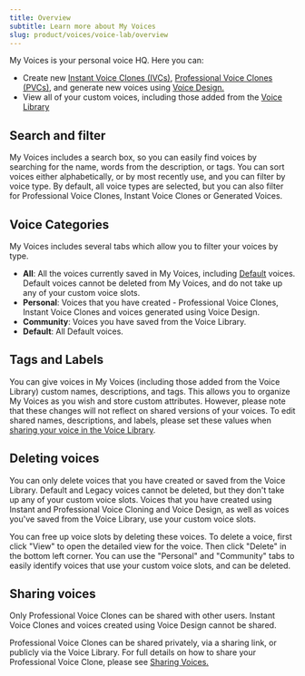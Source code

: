 ```yaml
---
title: Overview
subtitle: Learn more about My Voices
slug: product/voices/voice-lab/overview
---
```



My Voices is your personal voice HQ. Here you can:
- Create new <a href="https://elevenlabs.io/docs/voices/voice-lab/instant-voice-cloning">Instant Voice Clones (IVCs)</a>, <a href="https://elevenlabs.io/docs/voices/voice-lab/professional-voice-cloning">Professional Voice Clones (PVCs)</a>, and generate new voices using [Voice Design.](https://elevenlabs.io/docs/voices/voice-lab/voice-design)
- View all of your custom voices, including those added from the <a href="https://elevenlabs.io/docs/voices/voice-library/overview">Voice Library</a>

## Search and filter
My Voices includes a search box, so you can easily find voices by searching for the name, words from the description, or tags.
You can sort voices either alphabetically, or by most recently use, and you can filter by voice type. By default, all voice types are selected, but you can also filter for Professional Voice Clones, Instant Voice Clones or Generated Voices.

## Voice Categories
My Voices includes several tabs which allow you to filter your voices by type.
- **All**: All the voices currently saved in My Voices, including [Default](https://elevenlabs.io/docs/voices/default-voices) voices.  Default voices cannot be deleted from My Voices, and do not take up any of your custom voice slots.  
- **Personal**: Voices that you have created - Professional Voice Clones, Instant Voice Clones and voices generated using Voice Design.
- **Community**: Voices you have saved from the Voice Library.
- **Default**: All Default voices. 

## Tags and Labels
You can give voices in My Voices (including those added from the Voice Library) custom names, descriptions, and tags. This allows you to organize My Voices as you wish and store custom attributes. However, please note that these changes will not reflect on shared versions of your voices. To edit shared names, descriptions, and labels, please set these values when <a href="https://elevenlabs.io/docs/voices/voice-library/sharing">sharing your voice in the Voice Library</a>.

## Deleting voices
You can only delete voices that you have created or saved from the Voice Library.  Default and Legacy voices cannot be deleted, but they don't take up any of your custom voice slots.  Voices that you have created using Instant and Professional Voice Cloning and Voice Design, as well as voices you've saved from the Voice Library, use your custom voice slots.

You can free up voice slots by deleting these voices.  To delete a voice, first click "View" to open the detailed view for the voice.  Then click "Delete" in the bottom left corner.  You can use the "Personal" and "Community" tabs to easily identify voices that use your custom voice slots, and can be deleted.

## Sharing voices
Only Professional Voice Clones can be shared with other users.  Instant Voice Clones and voices created using Voice Design cannot be shared.

Professional Voice Clones can be shared privately, via a sharing link, or publicly via the Voice Library.  For full details on how to share your Professional Voice Clone, please see [Sharing Voices.](https://elevenlabs.io/docs/voices/voice-library/sharing) 
